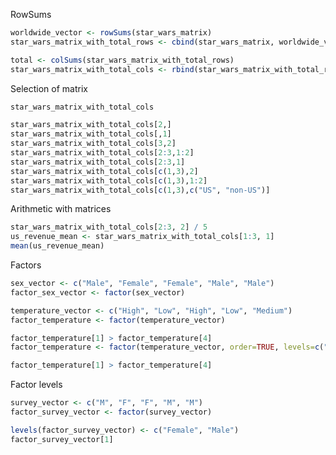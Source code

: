 RowSums

```r
worldwide_vector <- rowSums(star_wars_matrix)
star_wars_matrix_with_total_rows <- cbind(star_wars_matrix, worldwide_vector)

total <- colSums(star_wars_matrix_with_total_rows)
star_wars_matrix_with_total_cols <- rbind(star_wars_matrix_with_total_rows, total)

```
Selection of matrix

```r
star_wars_matrix_with_total_cols

star_wars_matrix_with_total_cols[2,]
star_wars_matrix_with_total_cols[,1]
star_wars_matrix_with_total_cols[3,2]
star_wars_matrix_with_total_cols[2:3,1:2]
star_wars_matrix_with_total_cols[2:3,1]
star_wars_matrix_with_total_cols[c(1,3),2]
star_wars_matrix_with_total_cols[c(1,3),1:2]
star_wars_matrix_with_total_cols[c(1,3),c("US", "non-US")]
```
Arithmetic with matrices

```r
star_wars_matrix_with_total_cols[2:3, 2] / 5
us_revenue_mean <- star_wars_matrix_with_total_cols[1:3, 1]
mean(us_revenue_mean)
```
Factors

```r
sex_vector <- c("Male", "Female", "Female", "Male", "Male")
factor_sex_vector <- factor(sex_vector)

temperature_vector <- c("High", "Low", "High", "Low", "Medium")
factor_temperature <- factor(temperature_vector)

factor_temperature[1] > factor_temperature[4]
factor_temperature <- factor(temperature_vector, order=TRUE, levels=c("Low", "Medium", "High"))

factor_temperature[1] > factor_temperature[4]
```
Factor levels

```r
survey_vector <- c("M", "F", "F", "M", "M")
factor_survey_vector <- factor(survey_vector)

levels(factor_survey_vector) <- c("Female", "Male")
factor_survey_vector[1]
```
